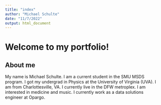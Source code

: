 ```yaml
---
title: "index"
author: "Michael Schulte"
date: "11/7/2022"
output: html_document
---
```

# Welcome to my portfolio!
## About me
My name is Michael Schulte. I am a current student in the SMU MSDS program. I got my undergrad in Physics at the University of Virginia (UVA). I am from Charlottesville, VA. I currently live in the DFW metroplex. I am interested in medicine and music. I currently work as a data solutions engineer at Opargo.
